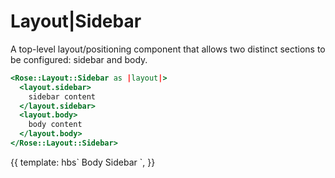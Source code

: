 
<Meta title="Rose/Layout/Sidebar" component="SidebarLayout" />

# Layout|Sidebar

A top-level layout/positioning component that allows two distinct sections to
be configured: sidebar and body.

```handlebars
<Rose::Layout::Sidebar as |layout|>
  <layout.sidebar>
    sidebar content
  </layout.sidebar>
  <layout.body>
    body content
  </layout.body>
</Rose::Layout::Sidebar>
```

<Preview>
  <Story name="SidebarLayout">
    {{
      template: hbs`
      <Rose::Layout::Sidebar as |layout|>
        <layout.sidebar style="background: var(--brand-gray-7);">Body</layout.sidebar>
        <layout.body style="background: var(--brand-gray-5);">Sidebar</layout.body>
      </Rose::Layout::Sidebar>
    `,
    }}
  </Story>
</Preview>
